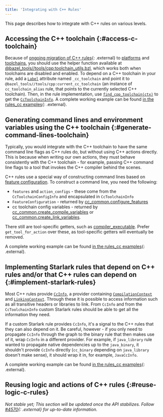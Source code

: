 ```yaml
---
title: 'Integrating with C++ Rules'
---
```


This page describes how to integrate with C++ rules on various levels.

## Accessing the C++ toolchain {:#access-c-toolchain}

Because of
[ongoing migration of C++ rules](https://github.com/bazelbuild/bazel/issues/6516){: .external}
to [platforms](/versions/8.3.0/extending/platforms) and
[toolchains](/versions/8.3.0/extending/toolchains), you
should use the helper function available at
[@bazel_tools//tools/cpp:toolchain_utils.bzl](https://source.bazel.build/bazel/+/main:tools/cpp/toolchain_utils.bzl;l=23),
which works both when toolchains are disabled and enabled. To depend on a C++
toolchain in your rule, add a
[`Label`](/versions/8.3.0/rules/lib/toplevel/attr#label)
attribute named `_cc_toolchain` and point it
to `@bazel_tools//tools/cpp:current_cc_toolchain` (an instance of
`cc_toolchain_alias` rule, that points to the currently selected C++ toolchain).
Then, in the rule implementation, use
[`find_cpp_toolchain(ctx)`](https://source.bazel.build/bazel/+/main:tools/cpp/toolchain_utils.bzl;l=23)
to get the
[`CcToolchainInfo`](/versions/8.3.0/rules/lib/providers/CcToolchainInfo).
A complete working example can be found
[in the rules_cc examples](https://github.com/bazelbuild/rules_cc/blob/main/examples/write_cc_toolchain_cpu/write_cc_toolchain_cpu.bzl){: .external}.

## Generating command lines and environment variables using the C++ toolchain {:#generate-command-lines-toolchain}

Typically, you would integrate with the C++ toolchain to have the same
command line flags as C++ rules do, but without using C++ actions directly.
This is because when writing our own actions, they must behave
consistently with the C++ toolchain - for example, passing C++ command line
flags to a tool that invokes the C++ compiler behind the scenes.

C++ rules use a special way of constructing command lines based on [feature
configuration](/docs/cc-toolchain-config-reference). To construct a command line,
you need the following:

* `features` and `action_configs` - these come from the `CcToolchainConfigInfo`
  and encapsulated in `CcToolchainInfo`
* `FeatureConfiguration` - returned by [cc_common.configure_features](/versions/8.3.0/rules/lib/toplevel/cc_common#configure_features)
* cc toolchain config variables - returned by
  [cc_common.create_compile_variables](/versions/8.3.0/rules/lib/toplevel/cc_common#create_compile_variables)
  or
  [cc_common.create_link_variables](/versions/8.3.0/rules/lib/toplevel/cc_common#create_link_variables).

There still are tool-specific getters, such as
[compiler_executable](/versions/8.3.0/rules/lib/providers/CcToolchainInfo#compiler_executable).
Prefer `get_tool_for_action` over these, as tool-specific getters will
eventually be removed.

A complete working example can be found
[in the rules_cc examples](https://github.com/bazelbuild/rules_cc/blob/main/examples/my_c_compile/my_c_compile.bzl){: .external}.

## Implementing Starlark rules that depend on C++ rules and/or that C++ rules can depend on {:#implement-starlark-rules}

Most C++ rules provide
[`CcInfo`](/versions/8.3.0/rules/lib/providers/CcInfo),
a provider containing [`CompilationContext`](/versions/8.3.0/rules/lib/builtins/CompilationContext)
and
[`LinkingContext`](/versions/8.3.0/rules/lib/builtins/LinkingContext).
Through these it is possible to access information such as all transitive headers
or libraries to link. From `CcInfo` and from the `CcToolchainInfo` custom
Starlark rules should be able to get all the information they need.

If a custom Starlark rule provides `CcInfo`, it's a signal to the C++ rules that
they can also depend on it. Be careful, however - if you only need to propagate
`CcInfo` through the graph to the binary rule that then makes use of it, wrap
`CcInfo` in a different provider. For example, if `java_library` rule wanted
to propagate native dependencies up to the `java_binary`, it shouldn't provide
`CcInfo` directly (`cc_binary` depending on `java_library` doesn't make sense),
it should wrap it in, for example, `JavaCcInfo`.

A complete working example can be found
[in the rules_cc examples](https://github.com/bazelbuild/rules_cc/blob/main/examples/my_c_archive/my_c_archive.bzl){: .external}.

## Reusing logic and actions of C++ rules {:#reuse-logic-c-rules}

_Not stable yet; This section will be updated once the API stabilizes. Follow
[#4570](https://github.com/bazelbuild/bazel/issues/4570){: .external} for up-to-date
information._
